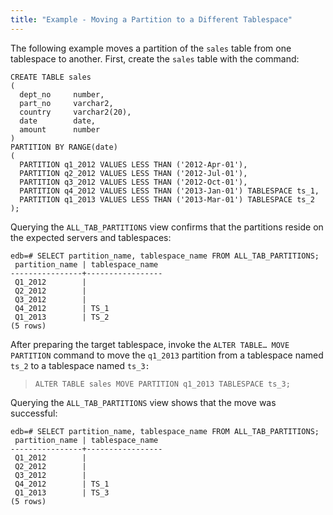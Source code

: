 ```yaml
---
title: "Example - Moving a Partition to a Different Tablespace"
---
```


The following example moves a partition of the `sales` table from one tablespace to another. First, create the `sales` table with the command:

``` text
CREATE TABLE sales
(
  dept_no     number,
  part_no     varchar2,
  country     varchar2(20),
  date        date,
  amount      number
)
PARTITION BY RANGE(date)
(
  PARTITION q1_2012 VALUES LESS THAN ('2012-Apr-01'),
  PARTITION q2_2012 VALUES LESS THAN ('2012-Jul-01'),
  PARTITION q3_2012 VALUES LESS THAN ('2012-Oct-01'),
  PARTITION q4_2012 VALUES LESS THAN ('2013-Jan-01') TABLESPACE ts_1,
  PARTITION q1_2013 VALUES LESS THAN ('2013-Mar-01') TABLESPACE ts_2
);
```

Querying the `ALL_TAB_PARTITIONS` view confirms that the partitions reside on the expected servers and tablespaces:

``` text
edb=# SELECT partition_name, tablespace_name FROM ALL_TAB_PARTITIONS;
 partition_name | tablespace_name
----------------+-----------------
 Q1_2012        |
 Q2_2012        |
 Q3_2012        |
 Q4_2012        | TS_1
 Q1_2013        | TS_2
(5 rows)
```

After preparing the target tablespace, invoke the `ALTER TABLE… MOVE PARTITION` command to move the `q1_2013` partition from a tablespace named `ts_2` to a tablespace named `ts_3:`

> `ALTER TABLE sales MOVE PARTITION q1_2013 TABLESPACE ts_3;`

Querying the `ALL_TAB_PARTITIONS` view shows that the move was successful:

``` text
edb=# SELECT partition_name, tablespace_name FROM ALL_TAB_PARTITIONS;
 partition_name | tablespace_name
----------------+-----------------
 Q1_2012        |
 Q2_2012        |
 Q3_2012        |
 Q4_2012        | TS_1
 Q1_2013        | TS_3
(5 rows)
```
